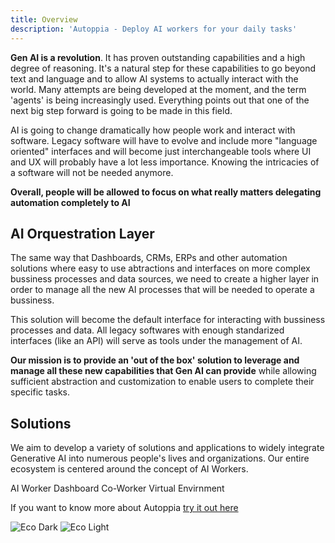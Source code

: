 ```yaml
---
title: Overview
description: 'Autoppia - Deploy AI workers for your daily tasks'
---
```


**Gen AI is a revolution**. It has proven outstanding capabilities and a high degree of reasoning. It's a natural step for these capabilities to go beyond text and language and to allow AI systems to actually interact with the world. Many attempts are being developed at the moment, and the term 'agents' is being increasingly used. Everything points out that one of the next big step forward is going to be made in this field.

AI is going to change dramatically how people work and interact with software. Legacy software will have to evolve and include more "language oriented" interfaces and will become just interchangeable tools where UI and UX will probably have a lot less importance.  Knowing the intricacies of a software will not be needed anymore. 

<Tip>**Overall, people will be allowed to focus on what really matters delegating automation completely to AI**</Tip>


## AI Orquestration Layer

The same way that Dashboards, CRMs, ERPs and other automation solutions where easy to use abtractions and interfaces on more complex bussiness processes and data sources, we need to create a higher layer in order to manage all the new AI processes that will be needed to operate a bussiness. 

This solution will become the default interface for interacting with bussiness processes and data. All legacy softwares with enough standarized interfaces (like an API) will serve as tools under the management of AI. 

**Our mission is to provide an 'out of the box' solution to leverage and manage all these new capabilities that Gen AI can provide** while allowing sufficient abstraction and customization to enable users to complete their specific tasks. 

## Solutions

We aim to develop a variety of solutions and applications to widely integrate Generative AI into numerous people's lives and organizations. Our entire ecosystem is centered around the concept of AI Workers.


<CardGroup cols={4}>
  <Card icon="head-side-gear" href="/products/ai-worker">
    AI Worker
  </Card>
   <Card icon="chart-pie" href="/products/autoppia-dashboard">
    Dashboard
  </Card>
   <Card icon="hand-holding-hand" type="duotone" href="/products/coworker-extension">
    Co-Worker
  </Card>
   <Card icon="square-1" href="/products/virtual-environment">
    Virtual Envirnment
  </Card>
 
</CardGroup>



<Note>If you want to know more about Autoppia [try it out here](https://www.autoppia.com)</Note>

<Frame><img
  className="hidden dark:block"
  src="/images/ecosystem.jpeg"
  alt="Eco Dark"
/></Frame>

<Frame><img
  className="block dark:hidden"
  src="/images/ecosystem.jpeg"
  alt="Eco Light"
/></Frame>

